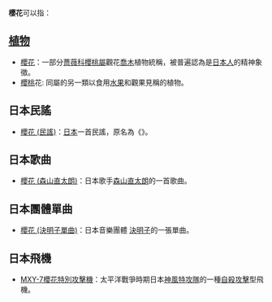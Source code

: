 '''櫻花'''可以指：
== [[植物|植物]] ==
* [[櫻花|櫻花]]：一部分[[薔薇科|薔薇科]][[櫻桃屬|櫻桃屬]]觀花[[喬木|喬木]]植物統稱，被普遍認為是[[日本人|日本人]]的精神象徵。
* [[櫻桃|櫻桃]]花: 同屬的另一類以食用[[水果|水果]]和觀果見稱的植物。

== 日本民謠 ==
* [[櫻花_(民謠)|櫻花 (民謠)]]：[[日本|日本]]一首民謠，原名為《{{lang|ja|さくらさくら}}》。
== 日本歌曲 ==
* [[櫻花_(森山直太朗)|櫻花 (森山直太朗)]]：日本歌手[[森山直太朗|森山直太朗]]的一首歌曲。
== 日本團體單曲 ==
* [[櫻花_(決明子單曲)|櫻花 (決明子單曲)]]：日本音樂團體 [[決明子_(團體)|決明子]]的一張單曲。
== 日本飛機 ==
* [[MXY-7櫻花特別攻擊機|MXY-7櫻花特別攻擊機]]：太平洋戰爭時期日本[[神風特攻隊|神風特攻隊]]的一種[[自殺攻擊|自殺攻擊]]型飛機。

{{Disambig|CAT=二字消歧义}}